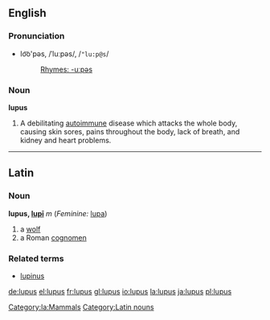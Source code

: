 ==English==
=== Pronunciation ===
*lo͝o'pəs, /ˈluːpəs/, /<tt>"lu:p@s</tt>/
*:[[Rhymes:English:-uːpəs|Rhymes: -uːpəs]]

=== Noun ===
'''lupus'''

#A debilitating [[autoimmune]] disease which attacks the whole body, causing skin sores, pains throughout the body, lack of breath, and kidney and heart problems.

----

==Latin==
===Noun===
'''lupus, [[Wiktionary Appendix:Latin second declension|lupī]]''' ''m'' (''Feminine:'' [[lupa]])

#a [[wolf]]
#a Roman [[cognomen]]

===Related terms===
*[[lupinus]]

[[Category:la:Mammals]]
[[Category:Latin nouns]]

[[de:lupus]]
[[el:lupus]]
[[fr:lupus]]
[[gl:lupus]]
[[io:lupus]]
[[la:lupus]]
[[ja:lupus]]
[[pl:lupus]]